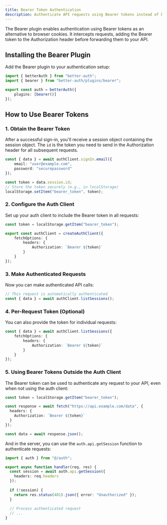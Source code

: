 ```yaml
---
title: Bearer Token Authentication
description: Authenticate API requests using Bearer tokens instead of browser cookies
---
```


The Bearer plugin enables authentication using Bearer tokens as an alternative to browser cookies. It intercepts requests, adding the Bearer token to the Authorization header before forwarding them to your API.

## Installing the Bearer Plugin

Add the Bearer plugin to your authentication setup:

```ts title="auth.ts"
import { betterAuth } from "better-auth";
import { bearer } from "better-auth/plugins/bearer";

export const auth = betterAuth({
    plugins: [bearer()]
});
```

## How to Use Bearer Tokens

### 1. Obtain the Bearer Token

After a successful sign-in, you'll receive a session object containing the session object. The `id` is the token you need to send in the Authorization header for all subsequent requests.

```ts title="client.ts"
const { data } = await authClient.signIn.email({
    email: "user@example.com",
    password: "securepassword"
});

const token = data.session.id;
// Store the token securely (e.g., in localStorage)
localStorage.setItem("bearer_token", token);
```


### 2. Configure the Auth Client

Set up your auth client to include the Bearer token in all requests:

```ts title="auth-client.ts"
const token = localStorage.getItem("bearer_token");

export const authClient = createAuthClient({
    fetchOptions: {
        headers: {
            Authorization: `Bearer ${token}`
        }
    }
});
```

### 3. Make Authenticated Requests

Now you can make authenticated API calls:

```ts title="client.ts"
// This request is automatically authenticated
const { data } = await authClient.listSessions();
```

### 4. Per-Request Token (Optional)

You can also provide the token for individual requests:

```ts title="client.ts"
const { data } = await authClient.listSessions({
    fetchOptions: {
        headers: {
            Authorization: `Bearer ${token}`
        }
    }
});
```

### 5. Using Bearer Tokens Outside the Auth Client

The Bearer token can be used to authenticate any request to your API, even when not using the auth client:

```ts title="api-call.ts"
const token = localStorage.getItem("bearer_token");

const response = await fetch("https://api.example.com/data", {
  headers: {
    Authorization: `Bearer ${token}`
  }
});

const data = await response.json();
```

And in the server, you can use the `auth.api.getSession` function to authenticate requests:

```ts title="server.ts"
import { auth } from "@/auth";

export async function handler(req, res) {
  const session = await auth.api.getSession({
    headers: req.headers
  });
  
  if (!session) {
    return res.status(401).json({ error: "Unauthorized" });
  }
  
  // Process authenticated request
  // ...
}
```